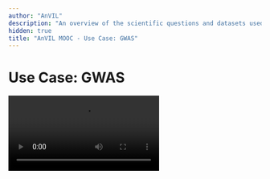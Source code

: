 ```yaml
---
author: "AnVIL"
description: "An overview of the scientific questions and datasets used in GWAS and how AnVIL makes GWAS research easier."
hidden: true
title: "AnVIL MOOC - Use Case: GWAS"
---
```


# Use Case: GWAS

<Video src="https://www.youtube.com/embed/0OAYUM2Bym0" title="Use case: GWAS" />

## Objectives

- Introduce the scientific questions and datasets used in GWAS.
- Describe computationally challenging analytical steps.
- Explain how AnVIL makes this research easier.

## Slides

The slides for this tutorial are located [here](https://docs.google.com/presentation/d/1IYbFuJRvGRR0mIgsrzvKShUD21DKMq9w7FMEKGuSC14).
